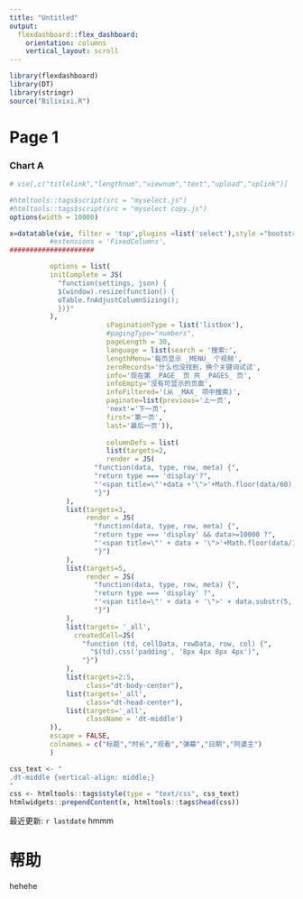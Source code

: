 ```yaml
---
title: "Untitled"
output: 
  flexdashboard::flex_dashboard:
    orientation: columns
    vertical_layout: scroll
---
```


```r
library(flexdashboard)
library(DT)
library(stringr)
source("Bilixixi.R")
```


Page 1
===================================== 
<!-- Column {data-width=650} -->
<!-- ----------------------------------------------------------------------- -->

### Chart A


```r
# vie[,c("titlelink","lengthnum","viewnum","text","upload","uplink")]

#htmltools::tags$script(src = "myselect.js")
#htmltools::tags$script(src = "myselect copy.js")
options(width = 10000)

x=datatable(vie, filter = 'top',plugins =list('select'),style ="bootstrap",#class="hover",
          #extensions = 'FixedColumns',
#####################

          options = list(
          initComplete = JS(
            "function(settings, json) {
            $(window).resize(function() {
            oTable.fnAdjustColumnSizing();
            })}"
          ),
                        sPaginationType = list('listbox'),
                        #pagingType="numbers",
                        pageLength = 30,
                        language = list(search = '搜索:',
                        lengthMenu='每页显示 _MENU_ 个视频',
                        zeroRecords='什么也没找到，换个关键词试试',
                        info='现在第 _PAGE_ 页 共 _PAGES_ 页',
                        infoEmpty='没有可显示的页面',
                        infoFiltered='(从 _MAX_ 项中搜索)',
                        paginate=list(previous='上一页',
                        'next'='下一页',
                        first='第一页',
                        last='最后一页')),
                        
                        columnDefs = list(
                        list(targets=2,
                        render = JS(
                     "function(data, type, row, meta) {",
                     "return type === 'display'?",
                     "'<span title=\"'+data +'\">'+Math.floor(data/60) + '分'+Math.floor(data%60)+'秒</span>' : data;",
                     "}")
              ),
              list(targets=3,
                   render = JS(
                     "function(data, type, row, meta) {",
                     "return type === 'display' && data>=10000 ?",
                     "'<span title=\"' + data + '\">'+Math.floor(data/1000)/10+'万</span>' : data;",
                     "}")
              ),
              list(targets=5,
                   render = JS(
                     "function(data, type, row, meta) {",
                     "return type === 'display' ?",
                     "'<span title=\"' + data + '\">' + data.substr(5, 12) + '</span>' : data;",
                     "}")
              ),
              list(targets= '_all',
                createdCell=JS(
                  "function (td, cellData, rowData, row, col) {",
                    "$(td).css('padding', '8px 4px 8px 4px')",
                  "}")
              ),
              list(targets=2:5,
                   class="dt-body-center"),
              list(targets='_all',
                   class="dt-head-center"),
              list(targets='_all',
                   className = 'dt-middle')
          )),
          escape = FALSE,
          colnames = c("标题","时长","观看","弹幕","日期","阿婆主")
          )

css_text <- "
.dt-middle {vertical-align: middle;}
"
css <- htmltools::tags$style(type = "text/css", css_text)
htmlwidgets::prependContent(x, htmltools::tags$head(css))

```

最近更新: `r lastdate` hmmm

<!-- Column {data-width=350} -->
<!-- ----------------------------------------------------------------------- -->


帮助
===================================== 

hehehe